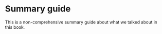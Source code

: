 # Summary guide{#summaryguide}

This is a non-comprehensive summary guide about what we talked about in this book.

